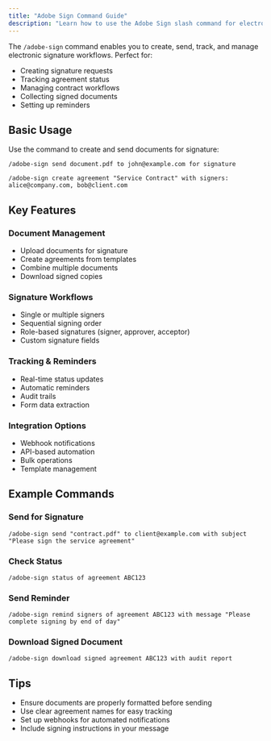 ```yaml
---
title: "Adobe Sign Command Guide"
description: "Learn how to use the Adobe Sign slash command for electronic signature workflows"
---
```


The `/adobe-sign` command enables you to create, send, track, and manage electronic signature workflows. Perfect for:

- Creating signature requests
- Tracking agreement status
- Managing contract workflows
- Collecting signed documents
- Setting up reminders

## Basic Usage

Use the command to create and send documents for signature:

```
/adobe-sign send document.pdf to john@example.com for signature
```

```
/adobe-sign create agreement "Service Contract" with signers: alice@company.com, bob@client.com
```

## Key Features

### Document Management
- Upload documents for signature
- Create agreements from templates
- Combine multiple documents
- Download signed copies

### Signature Workflows
- Single or multiple signers
- Sequential signing order
- Role-based signatures (signer, approver, acceptor)
- Custom signature fields

### Tracking & Reminders
- Real-time status updates
- Automatic reminders
- Audit trails
- Form data extraction

### Integration Options
- Webhook notifications
- API-based automation
- Bulk operations
- Template management

## Example Commands

### Send for Signature
```
/adobe-sign send "contract.pdf" to client@example.com with subject "Please sign the service agreement"
```

### Check Status
```
/adobe-sign status of agreement ABC123
```

### Send Reminder
```
/adobe-sign remind signers of agreement ABC123 with message "Please complete signing by end of day"
```

### Download Signed Document
```
/adobe-sign download signed agreement ABC123 with audit report
```

## Tips
- Ensure documents are properly formatted before sending
- Use clear agreement names for easy tracking
- Set up webhooks for automated notifications
- Include signing instructions in your message 